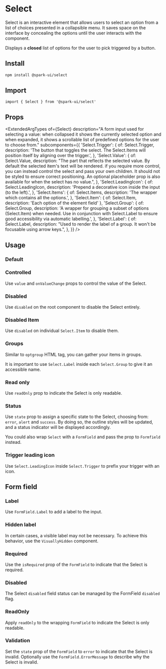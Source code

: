 


<Meta of={stories} />

# Select

Select is an interactive element
that allows users to select an option from a list of choices presented in a collapsible menu.
It saves space on the interface by concealing the options until the user interacts with the component.

Displays a **closed** list of options for the user to pick triggered by a button.

## Install

```sh
npm install @spark-ui/select
```

## Import

```tsx
import { Select } from '@spark-ui/select'
```

## Props

<ExtendedArgTypes
  of={Select}
  description="A form input used for selecting a value: when collapsed it shows the currently selected option and when expanded, it shows a scrollable list of predefined options for the user to choose from."
  subcomponents={{
    'Select.Trigger': {
      of: Select.Trigger,
      description:
        'The button that toggles the select. The Select.Items will position itself by aligning over the trigger.',
    },
    'Select.Value': {
      of: Select.Value,
      description:
        "The part that reflects the selected value. By default the selected item's text will be rendered. if you require more control, you can instead control the select and pass your own children. It should not be styled to ensure correct positioning. An optional placeholder prop is also available for when the select has no value.",
    },
    'Select.LeadingIcon': {
      of: Select.LeadingIcon,
      description: 'Prepend a decorative icon inside the input (to the left).',
    },
    'Select.Items': {
      of: Select.Items,
      description: 'The wrapper which contains all the options.',
    },
    'Select.Item': { of: Select.Item, description: 'Each option of the element field' },
    'Select.Group': {
      of: Select.Group,
      description:
        'A wrapper for grouping a subset of options (Select.Item) when needed. Use in conjunction with Select.Label to ensure good accessibility via automatic labelling.',
    },
    'Select.Label': {
      of: Select.Label,
      description: "Used to render the label of a group. It won't be focusable using arrow keys.",
    },
  }}
/>

## Usage

### Default

<Canvas of={stories.Default} />

### Controlled

Use `value` and `onValueChange` props to control the value of the Select.

<Canvas of={stories.Controlled} />

### Disabled

Use `disabled` on the root component to disable the Select entirely.

<Canvas of={stories.Disabled} />

### Disabled Item

Use `disabled` on individual `Select.Item` to disable them.

<Canvas of={stories.DisabledItem} />

### Groups

Similar to `optgroup` HTML tag, you can gather your items in groups.

It is important to use `Select.Label` inside each `Select.Group` to give it an accessible name.

<Canvas of={stories.Grouped} />

### Read only

Use `readOnly` prop to indicate the Select is only readable.

<Canvas of={stories.ReadOnly} />

### Status

Use `state` prop to assign a specific state to the Select, choosing from: `error`, `alert` and `success`. By doing so, the outline styles will be updated, and a status indicator will be displayed accordingly.

You could also wrap `Select` with a `FormField` and pass the prop to `Formfield` instead.

<Canvas of={stories.Statuses} />

### Trigger leading icon

Use `Select.LeadingIcon` inside `Select.Trigger` to prefix your trigger with an icon.

<Canvas of={stories.LeadingIcon} />

## Form field

### Label

Use `FormField.Label` to add a label to the input.

<Canvas of={stories.FormFieldLabel} />

### Hidden label

In certain cases, a visible label may not be necessary. To achieve this behavior, use the `VisuallyHidden` component.

<Canvas of={stories.FormFieldHiddenLabel} />

### Required

Use the `isRequired` prop of the `FormField` to indicate that the Select is required.

<Canvas of={stories.FormFieldRequired} />

### Disabled

The Select `disabled` field status can be managed by the FormField `disabled` flag.

<Canvas of={stories.FormFieldDisabled} />

### ReadOnly

Apply `readOnly` to the wrapping `FormField` to indicate the Select is only readable.

<Canvas of={stories.FormFieldReadOnly} />

### Validation

Set the `state` prop of the `FormField` to `error` to indicate that the Select is invalid. Optionally use the `FormField.ErrorMessage` to describe why the Select is invalid.

<Canvas of={stories.FormFieldValidation} />
